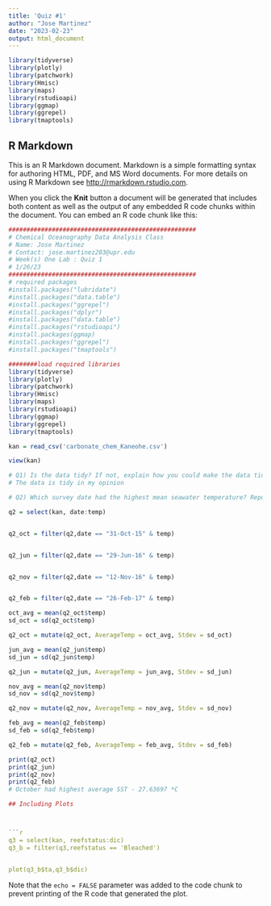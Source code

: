 ```yaml
---
title: 'Quiz #1'
author: "Jose Martinez"
date: "2023-02-23"
output: html_document
---
```


```r
library(tidyverse)
library(plotly)
library(patchwork)
library(Hmisc)
library(maps)
library(rstudioapi)
library(ggmap)
library(ggrepel)
library(tmaptools)
```

## R Markdown

This is an R Markdown document. Markdown is a simple formatting syntax for authoring HTML, PDF, and MS Word documents. For more details on using R Markdown see <http://rmarkdown.rstudio.com>.

When you click the **Knit** button a document will be generated that includes both content as well as the output of any embedded R code chunks within the document. You can embed an R code chunk like this:

```r
####################################################
# Chemical Oceanography Data Analysis Class
# Name: Jose Martinez
# Contact: jose.martinez203@upr.edu
# Week(s) One Lab : Quiz 1
# 1/26/23
####################################################
# required packages
#install.packages("lubridate")
#install.packages("data.table")
#install.packages("ggrepel")
#install.packages("dplyr")
#install.packages("data.table")
#install.packages("rstudioapi")
#install.packages(ggmap)
#install.packages("ggrepel")
#install.packages("tmaptools")

########load required libraries
library(tidyverse)
library(plotly)
library(patchwork)
library(Hmisc)
library(maps)
library(rstudioapi)
library(ggmap)
library(ggrepel)
library(tmaptools)

kan = read_csv('carbonate_chem_Kaneohe.csv')

view(kan)

# Q1) Is the data tidy? If not, explain how you could make the data tidy.
# The data is tidy in my opinion

# Q2) Which survey date had the highest mean seawater temperature? Report mean ± standard deviation seawater temperature for each survey date to support your answer.

q2 = select(kan, date:temp)


q2_oct = filter(q2,date == "31-Oct-15" & temp)


q2_jun = filter(q2,date == "29-Jun-16" & temp)


q2_nov = filter(q2,date == "12-Nov-16" & temp)


q2_feb = filter(q2,date == "26-Feb-17" & temp)

oct_avg = mean(q2_oct$temp)
sd_oct = sd(q2_oct$temp)

q2_oct = mutate(q2_oct, AverageTemp = oct_avg, Stdev = sd_oct)

jun_avg = mean(q2_jun$temp)
sd_jun = sd(q2_jun$temp)

q2_jun = mutate(q2_jun, AverageTemp = jun_avg, Stdev = sd_jun)

nov_avg = mean(q2_nov$temp)
sd_nov = sd(q2_nov$temp)

q2_nov = mutate(q2_nov, AverageTemp = nov_avg, Stdev = sd_nov)

feb_avg = mean(q2_feb$temp)
sd_feb = sd(q2_feb$temp)

q2_feb = mutate(q2_feb, AverageTemp = feb_avg, Stdev = sd_feb)

print(q2_oct)
print(q2_jun)
print(q2_nov)
print(q2_feb)
# October had highest average SST - 27.63697 *C

## Including Plots



```r
q3 = select(kan, reefstatus:dic)
q3_b = filter(q3,reefstatus == 'Bleached')


plot(q3_b$ta,q3_b$dic)
```

Note that the `echo = FALSE` parameter was added to the code chunk to prevent printing of the R code that generated the plot.
